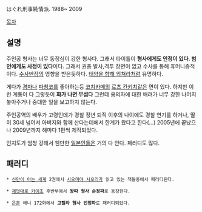 はぐれ刑事純情派. 1988~ 2009

[[목차]]

== 설명 ==
주인공 형사는 너무 동정심이 강한 형사다. 그래서 타이틀이 '''형사에게도 인정이 있다. 범인에게도 사정이 있다'''이다. 그래서 권총 발사,격투 장면이 없고 수사를 통해 휴머니즘적이다. [[수사반장]]의 영향을 받은듯하다. [[태양을 향해 외쳐라]]처럼 유명하다.

게다가 [[경마]]나 [[파칭코]]를 좋아하는등 [[코치카메]]의 [[료츠 칸키치]]같은 면이 있다. 하지만 이런 계통이 다 그렇듯이 '''화가 나면 무섭다''' 그런데 용의자에 대한 배려가 너무 강한 나머지 놓아주거나 중대한 일을 보고하지 않는다.

주인공역의 배우가 고령인데가 경찰 정년 퇴직 이후의 나이에도 경찰 연기를 하거나, 딸이 30세 넘어서 아버지와 함께 산다는데에서 한계가 왔다고 한다(...) 2005년에 끝났으나 2009년까지 해마다 1편씩 제작되었다.

인지도가 엄청 강해서 웬만한 [[일본인]]들은 거의 다 안다. 패러디도 많다.

== 패러디 ==

 * [[신만이 아는 세계]] 2권에서 [[시오미야 시오리]]가 읽고 있는 책들중에서 패러디된다.

 * [[제멋대로 카이조]] 후반부에서 '''왕따 형사 순정파'''로 등장한다.

 * [[은혼]] 애니 172화에서 '''고릴라 형사 인정파'''로 패러디되었다.


